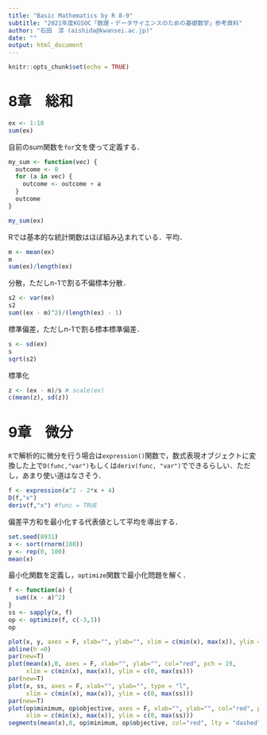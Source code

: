 ---
title: "Basic Mathematics by R 8-9"
subtitle: "2021年度KGSOC「数理・データサイエンスのための基礎数学」参考資料"
author: "石田　淳 (aishida@kwansei.ac.jp)"
date: ""
output: html_document
---

```{r setup, include=FALSE}
knitr::opts_chunk$set(echo = TRUE)
```

# 8章　総和

```{r}
ex <- 1:10
sum(ex)
```

自前のsum関数を`for`文を使って定義する．
```{r}
my_sum <- function(vec) {
  outcome <- 0
  for (a in vec) {
    outcome <- outcome + a
  }
  outcome
}

my_sum(ex)
```

Rでは基本的な統計関数はほぼ組み込まれている．平均．

```{r}
m <- mean(ex)
m
sum(ex)/length(ex)
```

分散，ただしn-1で割る不偏標本分散．

```{r}
s2 <- var(ex)
s2
sum((ex - m)^2)/(length(ex) - 1)
```

標準偏差，ただしn-1で割る標本標準偏差．

```{r}
s <- sd(ex)
s
sqrt(s2)
```

標準化

```{r}
z <- (ex - m)/s # scale(ex)
c(mean(z), sd(z))
```

# 9章　微分


`R`で解析的に微分を行う場合は`expression()`関数で，数式表現オブジェクトに変換した上で`D(func,"var")`もしくは`deriv(func, "var")`でできるらしい．ただし，あまり使い道はなさそう．

```{r}
f <- expression(x^2 - 2*x + 4)
D(f,"x")
deriv(f,"x") #func = TRUE
```

偏差平方和を最小化する代表値として平均を導出する．

```{r}
set.seed(8931)
x <- sort(rnorm(100))
y <- rep(0, 100)
mean(x)
```

最小化関数を定義し，`optimize`関数で最小化問題を解く．

```{r}
f <- function(a) {
  sum((x - a)^2)
}
ss <- sapply(x, f)
op <- optimize(f, c(-3,3))
op
```

```{r}
plot(x, y, axes = F, xlab="", ylab="", xlim = c(min(x), max(x)), ylim = c(0, max(ss)))
abline(h =0)
par(new=T)
plot(mean(x),0, axes = F, xlab="", ylab="", col="red", pch = 19,
     xlim = c(min(x), max(x)), ylim = c(0, max(ss)))
par(new=T)
plot(x, ss, axes = F, xlab="", ylab="", type = "l",
     xlim = c(min(x), max(x)), ylim = c(0, max(ss)))
par(new=T)
plot(op$minimum, op$objective, axes = F, xlab="", ylab="", col="red", pch = 19,
     xlim = c(min(x), max(x)), ylim = c(0, max(ss)))
segments(mean(x),0, op$minimum, op$objective, col="red", lty = "dashed")
```